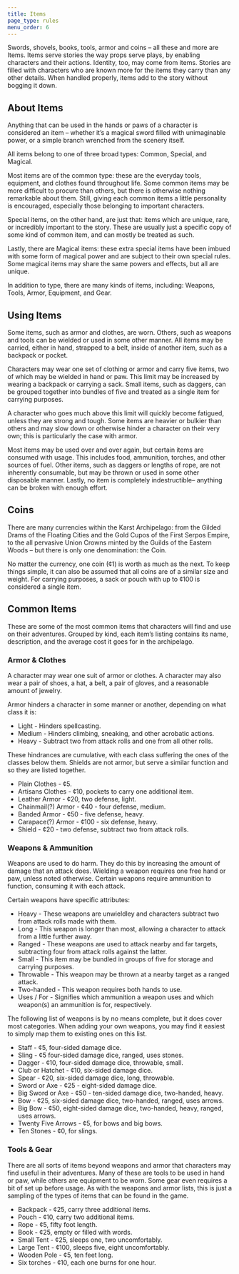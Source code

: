 ```yaml
---
title: Items
page_type: rules
menu_order: 6
---
```


Swords, shovels, books, tools, armor and coins – all these and more are Items. Items serve stories the way props serve plays, by enabling characters and their actions. Identity, too, may come from items. Stories are filled with characters who are known more for the items they carry than any other details. When handled properly, items add to the story without bogging it down.

## About Items

Anything that can be used in the hands or paws of a character is considered an item – whether it’s a magical sword filled with unimaginable power, or a simple branch wrenched from the scenery itself.

All items belong to one of three broad types: Common, Special, and Magical.

Most items are of the common type: these are the everyday tools, equipment, and clothes found throughout life. Some common items may be more difficult to procure than others, but there is otherwise nothing remarkable about them. Still, giving each common items a little personality is encouraged, especially those belonging to important characters.

Special items, on the other hand, are just that: items which are unique, rare, or incredibly important to the story. These are usually just a specific copy of some kind of common item, and can mostly be treated as such.

Lastly, there are Magical items: these extra special items have been imbued with some form of magical power and are subject to their own special rules. Some magical items may share the same powers and effects, but all are unique.

In addition to type, there are many kinds of items, including: Weapons, Tools, Armor, Equipment, and Gear.

## Using Items

Some items, such as armor and clothes, are worn. Others, such as weapons and tools can be wielded or used in some other manner. All items may be carried, either in hand, strapped to a belt, inside of another item, such as a backpack or pocket.

Characters may wear one set of clothing or armor and carry five items, two of which may be wielded in hand or paw. This limit may be increased by wearing a backpack or carrying a sack. Small items, such as daggers, can be grouped together into bundles of five and treated as a single item for carrying purposes.

A character who goes much above this limit will quickly become fatigued, unless they are strong and tough. Some items are heavier or bulkier than others and may slow down or otherwise hinder a character on their very own; this is particularly the case with armor.

Most items may be used over and over again, but certain items are consumed with usage. This includes food, ammunition, torches, and other sources of fuel. Other items, such as daggers or lengths of rope, are not inherently consumable, but may be thrown or used in some other disposable manner. Lastly, no item is completely indestructible– anything can be broken with enough effort.

## Coins

There are many currencies within the Karst Archipelago: from the Gilded Drams of the Floating Cities and the Gold Cupos of the First Serpos Empire, to the all pervasive Union Crowns minted by the Guilds of the Eastern Woods – but there is only one denomination: the Coin.

No matter the currency, one coin (¢1) is worth as much as the next. To keep things simple, it can also be assumed that all coins are of a similar size and weight. For carrying purposes, a sack or pouch with up to ¢100 is considered a single item.

## Common Items

These are some of the most common items that characters will find and use on their adventures. Grouped by kind, each item’s listing contains its name, description, and the average cost it goes for in the archipelago.

### Armor & Clothes

A character may wear one suit of armor or clothes. A character may also wear a pair of shoes, a hat, a belt, a pair of gloves, and a reasonable amount of jewelry.

Armor hinders a character in some manner or another, depending on what class it is:

- Light - Hinders spellcasting.
- Medium - Hinders climbing, sneaking, and other acrobatic actions.
- Heavy - Subtract two from attack rolls and one from all other rolls.

These hindrances are cumulative, with each class suffering the ones of the classes below them. Shields are not armor, but serve a similar function and so they are listed together.

- Plain Clothes - ¢5.
- Artisans Clothes - ¢10, pockets to carry one additional item.
- Leather Armor - ¢20, two defense, light.
- Chainmail(?) Armor - ¢40 - four defense, medium.
- Banded Armor - ¢50 - five defense, heavy.
- Carapace(?) Armor - ¢100 - six defense, heavy.
- Shield - ¢20 - two defense, subtract two from attack rolls.

### Weapons & Ammunition

Weapons are used to do harm. They do this by increasing the amount of damage that an attack does. Wielding a weapon requires one free hand or paw, unless noted otherwise. Certain weapons require ammunition to function, consuming it with each attack.

Certain weapons have specific attributes:

- Heavy - These weapons are unwieldley and characters subtract two from attack rolls made with them.
- Long - This weapon is longer than most, allowing a character to attack from a little further away.
- Ranged - These weapons are used to attack nearby and far targets, subtracting four from attack rolls against the latter.
- Small - This item may be bundled in groups of five for storage and carrying purposes.
- Throwable - This weapon may be thrown at a nearby target as a ranged attack.
- Two-handed - This weapon requires both hands to use.
- Uses / For - Signifies which ammunition a weapon uses and which weapon(s) an ammunition is for, respectively.

The following list of weapons is by no means complete, but it does cover most categories. When adding your own weapons, you may find it easiest to simply map them to existing ones on this list.

- Staff - ¢5, four-sided damage dice.
- Sling - ¢5 four-sided damage dice, ranged, uses stones.
- Dagger - ¢10, four-sided damage dice, throwable, small.
- Club or Hatchet - ¢10, six-sided damage dice.
- Spear - ¢20, six-sided damage dice, long, throwable.
- Sword or Axe - ¢25 - eight-sided damage dice.
- Big Sword or Axe - ¢50 - ten-sided damage dice, two-handed, heavy.
- Bow - ¢25, six-sided damage dice, two-handed, ranged, uses arrows.
- Big Bow - ¢50, eight-sided damage dice, two-handed, heavy, ranged, uses arrows.
- Twenty Five Arrows - ¢5, for bows and big bows.
- Ten Stones - ¢0, for slings.

### Tools & Gear

There are all sorts of items beyond weapons and armor that characters may find useful in their adventures. Many of these are tools to be used in hand or paw, while others are equipment to be worn. Some gear even requires a bit of set up before usage. As with the weapons and armor lists, this is just a sampling of the types of items that can be found in the game.

- Backpack - ¢25, carry three additional items.
- Pouch - ¢10, carry two additional items.
- Rope - ¢5, fifty foot length.
- Book - ¢25, empty or filled with words.
- Small Tent - ¢25, sleeps one, two uncomfortably.
- Large Tent - ¢100, sleeps five, eight uncomfortably.
- Wooden Pole - ¢5, ten feet long.
- Six torches - ¢10, each one burns for one hour.
